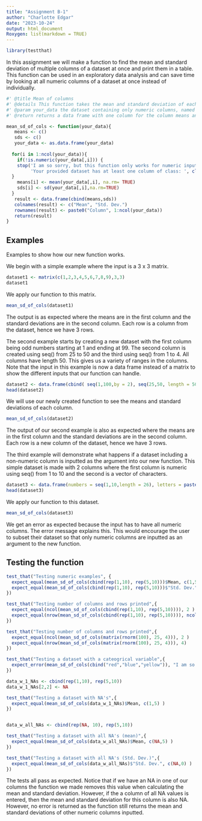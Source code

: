 ```yaml
---
title: "Assignment B-1"
author: "Charlotte Edgar"
date: "2023-10-24"
output: html_document
Roxygen: list(markdown = TRUE)
---
```

```r
library(testthat)
```

In this assignment we will make a function to find the mean and standard deviation of multiple columns of a dataset at once and print them in a table. This function can be used in an exploratory data analysis and can save time by looking at all numeric columns of a dataset at once instead of individually.
```r
#' @title Mean of columns
#' @details This function takes the mean and standard deviation of each numeric column in a dataset
#' @param your_data the dataset containing only numeric columns, named your_data since data is a function in the utils R package to find preexisting datasets
#' @return returns a data frame with one column for the column means and one for the column standard deviations

mean_sd_of_cols <- function(your_data){
   means <- c()
   sds <- c()
   your_data <- as.data.frame(your_data)
   
  for(i in 1:ncol(your_data)){
    if(!is.numeric(your_data[,i])) {
    stop('I am so sorry, but this function only works for numeric input!\n',
         'Your provided dataset has at least one column of class: ', class(your_data[,i])[1])
  }
    means[i] <- mean(your_data[,i], na.rm= TRUE)
    sds[i] <- sd(your_data[,i],na.rm=TRUE)
  }
   result <- data.frame(cbind(means,sds))
   colnames(result) <- c("Mean", "Std. Dev.")
   rownames(result) <- paste0("Column", 1:ncol(your_data))
   return(result)
}


```

## Examples
Examples to show how our new function works.

We begin with a simple example where the input is a 3 x 3 matrix.
```r
dataset1 <- matrix(c(1,2,3,4,5,6,7,8,9),3,3)
dataset1
```
We apply our function to this matrix.
```r
mean_sd_of_cols(dataset1)
```

The output is as expected where the means are in the first column and the standard deviations are in the second column. Each row is a column from the dataset, hence we have 3 rows.

The second example starts by creating a new dataset with the first column being odd numbers starting at 1 and ending at 99. The second column is created using seq() from 25 to 50 and the third using seq() from 1 to 4. All columns have length 50. This gives us a variety of ranges in the columns. Note that the input in this example is now a data frame instead of a matrix to show the different inputs that our function can handle.

```r
dataset2 <- data.frame(cbind( seq(1,100,by = 2), seq(25,50, length = 50), seq(1,4, length = 50)))
head(dataset2)
```

We will use our newly created function to see the means and standard deviations of each column. 

```r
mean_sd_of_cols(dataset2)
```

The output of our second example is also as expected where the means are in the first column and the standard deviations are in the second column. Each row is a new column of the dataset, hence we have 3 rows. 

The third example will demonstrate what happens if a dataset including a non-numeric column is inputted as the argument into our new function. This simple dataset is made with 2 columns where the first column is numeric using seq() from 1 to 10 and the second is a vector of characters. 
```r
dataset3 <- data.frame(numbers = seq(1,10,length = 26), letters = paste0(letters))
head(dataset3)

```
We apply our function to this dataset.
```r
mean_sd_of_cols(dataset3)
```
We get an error as expected because the input has to have all numeric columns. The error message explains this. This would encourage the user to subset their dataset so that only numeric columns are inputted as an argument to the new function. 

## Testing the function

```r
test_that("Testing numeric examples", {
  expect_equal(mean_sd_of_cols(cbind(rep(1,10), rep(5,10)))$Mean, c(1,5) )
  expect_equal(mean_sd_of_cols(cbind(rep(1,10), rep(5,10)))$"Std. Dev.", c(0,0) )
})

test_that("Testing number of columns and rows printed",{
  expect_equal(ncol(mean_sd_of_cols(cbind(rep(1,10), rep(5,10)))), 2 )
  expect_equal(nrow(mean_sd_of_cols(cbind(rep(1,10), rep(5,10)))), ncol(cbind(rep(1,10), rep(5,10))) )
})

test_that("Testing number of columns and rows printed",{
  expect_equal(ncol(mean_sd_of_cols(matrix(rnorm(100), 25, 4))), 2 )
  expect_equal(nrow(mean_sd_of_cols(matrix(rnorm(100), 25, 4))), 4)
})

test_that("Testing a dataset with a cateogrical variable",{
  expect_error(mean_sd_of_cols(cbind("red","blue","yellow")), "I am so sorry, but this function only works for numeric input!\nYour provided dataset has at least one column of class: character")
})

data_w_1_NAs <- cbind(rep(1,10), rep(5,10))
data_w_1_NAs[2,2] <- NA

test_that("Testing a dataset with NA's",{
  expect_equal(mean_sd_of_cols(data_w_1_NAs)$Mean, c(1,5) )
})


data_w_all_NAs <- cbind(rep(NA, 10), rep(5,10))

test_that("Testing a dataset with all NA's (mean)",{
  expect_equal(mean_sd_of_cols(data_w_all_NAs)$Mean, c(NA,5) )
})

test_that("Testing a dataset with all NA's (Std. Dev.)",{
  expect_equal(mean_sd_of_cols(data_w_all_NAs)$"Std. Dev.", c(NA,0) )
})

```
The tests all pass as expected. Notice that if we have an NA in one of our columns the function we made removes this value when calculating the mean and standard deviation. However, if the a column of all NA values is entered, then the mean and standard deviation for this column is also NA. However, no error is returned as the function still returns the mean and standard deviations of other numeric columns inputted. 



